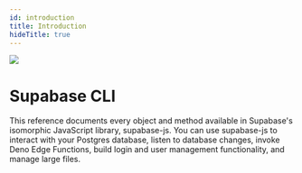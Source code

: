 ```yaml
---
id: introduction
title: Introduction
hideTitle: true
---
```


<div className="flex items-start gap-6 not-prose">
  <img src="/docs/img/icons/menu/reference-cli.svg" className="w-8 h-8 rounded" />
  <div className="flex flex-col gap-2">
    <h1 className="text-3xl text-scale-1200 m-0">Supabase CLI</h1>
  </div>
</div>

<div className="max-w-xl">
  This reference documents every object and method available in Supabase's isomorphic JavaScript
  library, supabase-js. You can use supabase-js to interact with your Postgres database, listen to
  database changes, invoke Deno Edge Functions, build login and user management functionality, and
  manage large files.
</div>
